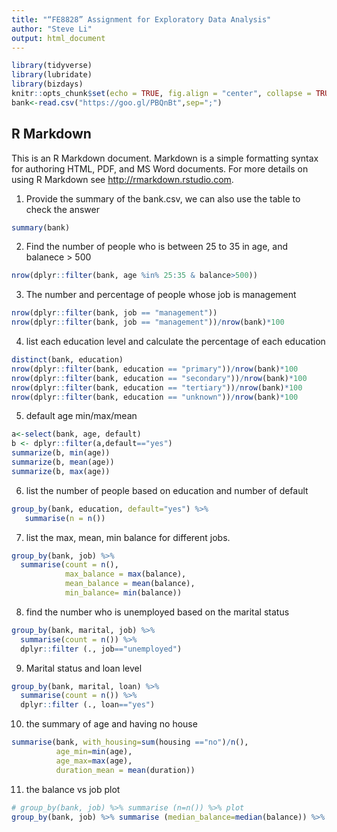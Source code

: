 ---
title: "“FE8828” Assignment for Exploratory Data Analysis"
author: "Steve Li"
output: html_document
---

```{r setup, include=FALSE}
library(tidyverse)
library(lubridate)
library(bizdays)
knitr::opts_chunk$set(echo = TRUE, fig.align = "center", collapse = TRUE, cache=TRUE)
bank<-read.csv("https://goo.gl/PBQnBt",sep=";")
```

## R Markdown

This is an R Markdown document. Markdown is a simple formatting syntax for authoring HTML, PDF, and MS Word documents. For more details on using R Markdown see <http://rmarkdown.rstudio.com>.

1. Provide the summary of the bank.csv, we can also use the table to check the answer
```{r echo=TRUE}
summary(bank)
```
2. Find the number of people who is between 25 to 35 in age, and balanece > 500

```{r echo=TRUE}
nrow(dplyr::filter(bank, age %in% 25:35 & balance>500))
```
3. The number and percentage of people whose job is management

```{r 3, echo=TRUE}
nrow(dplyr::filter(bank, job == "management"))
nrow(dplyr::filter(bank, job == "management"))/nrow(bank)*100
```

4. list each education level and calculate the percentage of each education 
```{r 4, echo=TRUE}
distinct(bank, education)
nrow(dplyr::filter(bank, education == "primary"))/nrow(bank)*100
nrow(dplyr::filter(bank, education == "secondary"))/nrow(bank)*100
nrow(dplyr::filter(bank, education == "tertiary"))/nrow(bank)*100
nrow(dplyr::filter(bank, education == "unknown"))/nrow(bank)*100
```

5. default age min/max/mean
```{r 5, echo = TRUE}
a<-select(bank, age, default)
b <- dplyr::filter(a,default=="yes")
summarize(b, min(age))
summarize(b, mean(age))
summarize(b, max(age))

```
6. list the number of people based on education and number of default
```{r 6, echo=TRUE}
group_by(bank, education, default="yes") %>%
   summarise(n = n())
```
7. list the max, mean, min balance for different jobs.
```{r 7, echo=TRUE}
group_by(bank, job) %>%
  summarise(count = n(),
            max_balance = max(balance),
            mean_balance = mean(balance),
            min_balance= min(balance))
```
8. find the number who is unemployed based on the marital status
```{r 8, echo=TRUE}
group_by(bank, marital, job) %>%
  summarise(count = n()) %>%
  dplyr::filter (., job=="unemployed")
```
9. Marital status and loan level
```{r 9, echo= TRUE}
group_by(bank, marital, loan) %>%
  summarise(count = n()) %>%
  dplyr::filter (., loan=="yes")

```
10. the summary of age and having no house
```{r 10}
summarise(bank, with_housing=sum(housing =="no")/n(),
          age_min=min(age),
          age_max=max(age),
          duration_mean = mean(duration))
```

11. the balance vs job plot
```{r 11}
# group_by(bank, job) %>% summarise (n=n()) %>% plot
group_by(bank, job) %>% summarise (median_balance=median(balance)) %>% plot
```


